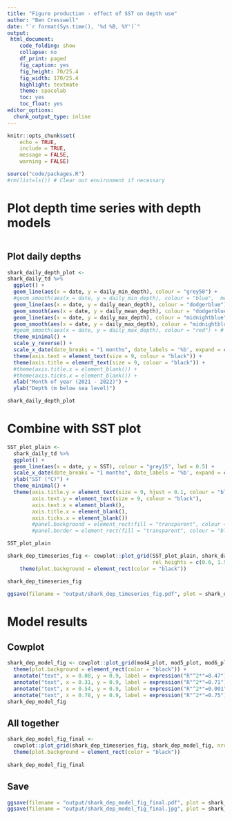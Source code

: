 ```yaml
---
title: "Figure production - effect of SST on depth use"
author: "Ben Cresswell"
date: "`r format(Sys.time(), '%d %B, %Y')`"
output: 
 html_document:
    code_folding: show
    collapse: no
    df_print: paged
    fig_caption: yes
    fig_height: 70/25.4
    fig_width: 170/25.4
    highlight: textmate
    theme: spacelab
    toc: yes
    toc_float: yes
editor_options: 
  chunk_output_type: inline
---
```



```r
knitr::opts_chunk$set(
	echo = TRUE,
	include = TRUE,
	message = FALSE,
	warning = FALSE)
```


```r
source("code/packages.R")
#rm(list=ls()) # Clear out environment if necessary
```

# Plot depth time series with depth models
```r

```


## Plot daily depths
```r
shark_daily_depth_plot <- 
shark_daily_td %>%   
  ggplot() +
  geom_line(aes(x = date, y = daily_min_depth), colour = "grey50") +
  #geom_smooth(aes(x = date, y = daily_min_depth), colour = "blue",  method = "gam", formula = y ~ s(x, bs = 'cs')) + # method = "gam" implements mgcv
  geom_line(aes(x = date, y = daily_mean_depth), colour = "dodgerblue") +
  geom_smooth(aes(x = date, y = daily_mean_depth), colour = "dodgerblue",  method = "gam", formula = y ~ s(x, bs = 'cs'), level = 0.95) +
  geom_line(aes(x = date, y = daily_max_depth), colour = "midnightblue") +
  geom_smooth(aes(x = date, y = daily_max_depth), colour = "midnightblue",  method = "gam", formula = y ~ s(x, bs = 'cs'), level = 0.95) +
  #geom_smooth(aes(x = date, y = daily_max_depth), colour = "red") + # Basic smooth, rather than gam
  theme_minimal() +
  scale_y_reverse() +
  scale_x_date(date_breaks = "1 months", date_labels = '%b', expand = c(0.02, 0.02)) +
  theme(axis.text = element_text(size = 9, colour = "black")) +
  theme(axis.title = element_text(size = 9, colour = "black")) +
  #theme(axis.title.x = element_blank()) +
  #theme(axis.ticks.x = element_blank()) +
  xlab("Month of year (2021 - 2022)") +
  ylab("Depth (m below sea level)")

shark_daily_depth_plot
```
# Combine with SST plot
```r
SST_plot_plain <- 
  shark_daily_td %>% 
  ggplot() +
  geom_line(aes(x = date, y = SST), colour = "grey15", lwd = 0.5) +
  scale_x_date(date_breaks = "1 months", date_labels = '%b', expand = c(0.02, 0.02)) +
  ylab("SST (°C)") +
  theme_minimal() +
  theme(axis.title.y = element_text(size = 9, hjust = 0.1, colour = "black"),
        axis.text.y = element_text(size = 9, colour = "black"),
        axis.text.x = element_blank(),
        axis.title.x = element_blank(),
        axis.ticks.x = element_blank())
        #panel.background = element_rect(fill = "transparent", colour = "black", linewidth = 1),
        #panel.border = element_rect(fill = "transparent", colour = "black", linewidth = 1),

SST_plot_plain
```

```r
shark_dep_timeseries_fig <- cowplot::plot_grid(SST_plot_plain, shark_daily_depth_plot, nrow = 2, labels = c('A'), label_size = 9, label_y = 1,
                                               rel_heights = c(0.6, 1.5), align = "v") +
    theme(plot.background = element_rect(color = "black")) 

shark_dep_timeseries_fig
```


```r
ggsave(filename = "output/shark_dep_timeseries_fig.pdf", plot = shark_dep_timeseries_fig, width = 170, height = 100, device = cairo_pdf, units = "mm", dpi = 300)
```


# Model results
## Cowplot
```r
shark_dep_model_fig <- cowplot::plot_grid(mod4_plot, mod5_plot, mod6_plot, mod7_plot, nrow = 1, labels = c('B', 'C', 'D', 'E'), rel_widths = c(1,1,1,1.25), label_size = 9, align = "h") +
  theme(plot.background = element_rect(color = "black")) +
  annotate("text", x = 0.08, y = 0.9, label = expression("R"^2*"=0.47"), hjust = 0, size = 3) +
  annotate("text", x = 0.31, y = 0.9, label = expression("R"^2*"=0.71"), hjust = 0, size = 3) +
  annotate("text", x = 0.54, y = 0.9, label = expression("R"^2*"=0.001"), hjust = 0, size = 3) +
  annotate("text", x = 0.78, y = 0.9, label = expression("R"^2*"=0.75"), hjust = 0, size = 3)
shark_dep_model_fig
```


## All together
```r
shark_dep_model_fig_final <- 
  cowplot::plot_grid(shark_dep_timeseries_fig, shark_dep_model_fig, nrow = 2, rel_heights = c(2,1.4)) +
  theme(plot.background = element_rect(color = "black")) 
  
shark_dep_model_fig_final
```


## Save
```r
ggsave(filename = "output/shark_dep_model_fig_final.pdf", plot = shark_dep_model_fig_final, width = 170, height = 130, device = cairo_pdf, units = "mm", dpi = 300)
ggsave(filename = "output/shark_dep_model_fig_final.jpg", plot = shark_dep_model_fig_final, width = 170, height = 130, device = "jpeg", units = "mm", dpi = 300)

```






